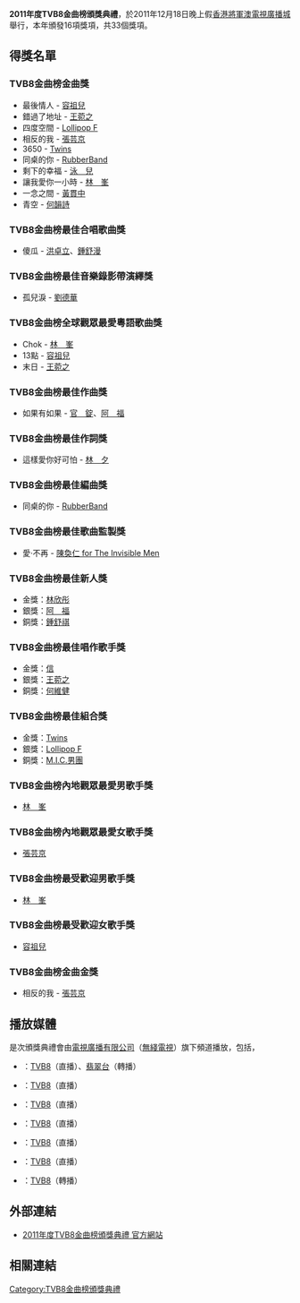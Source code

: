 '''2011年度TVB8金曲榜頒獎典禮'''，於2011年12月18日晚上假[[香港|香港]][[將軍澳|將軍澳]][[電視廣播城|電視廣播城]]舉行，本年頒發16項獎項，共33個獎項。

== 得獎名單 ==
=== TVB8金曲榜金曲獎 ===
* 最後情人 - [[容祖兒|容祖兒]]
* 錯過了地址 - [[王菀之|王菀之]] 
* 四度空間 - [[Lollipop_F|Lollipop F]] 
* 相反的我 - [[張芸京|張芸京]] 
* 3650 - [[Twins|Twins]] 
* 同桌的你 - [[RubberBand|RubberBand]]
* 剩下的幸福 - [[泳兒|泳　兒]] 
* 讓我愛你一小時 - [[林峯|林　峯]]
* 一念之間 - [[黃貫中|黃貫中]] 
* 青空 - [[何韻詩|何韻詩]]

=== TVB8金曲榜最佳合唱歌曲獎 ===
* 傻瓜 - [[洪卓立|洪卓立]]、[[鍾舒漫|鍾舒漫]]

=== TVB8金曲榜最佳音樂錄影帶演繹獎 ===
* 孤兒淚 - [[劉德華|劉德華]]

=== TVB8金曲榜全球觀眾最愛粵語歌曲獎 ===
* Chok - [[林峯|林　峯]]
* 13點 - [[容祖兒|容祖兒]]  
* 末日 - [[王菀之|王菀之]]

=== TVB8金曲榜最佳作曲獎 ===
* 如果有如果 - [[何官錠|官　錠]]、[[鄧福如|阿　福]]

=== TVB8金曲榜最佳作詞獎 ===
* 這樣愛你好可怕 - [[林夕|林　夕]]

=== TVB8金曲榜最佳編曲獎 ===
* 同桌的你 - [[RubberBand|RubberBand]]

=== TVB8金曲榜最佳歌曲監製獎 ===
* 愛‧不再 - [[陳奐仁|陳奐仁 for The Invisible Men]]

=== TVB8金曲榜最佳新人獎 ===
* 金獎：[[林欣彤|林欣彤]]
* 銀獎：[[鄧福如|阿　福]]
* 銅獎：[[鍾舒祺|鍾舒祺]]

=== TVB8金曲榜最佳唱作歌手獎 ===
* 金獎：[[信_(歌手)|信]]
* 銀獎：[[王菀之|王菀之]]
* 銅獎：[[何維健|何維健]]

=== TVB8金曲榜最佳組合獎 ===
* 金獎：[[Twins|Twins]]
* 銀獎：[[Lollipop_F|Lollipop F]]
* 銅獎：[[MIC男团|M.I.C.男團]]

=== TVB8金曲榜內地觀眾最愛男歌手獎 ===
* [[林峯|林　峯]]

=== TVB8金曲榜內地觀眾最愛女歌手獎 ===
* [[張芸京|張芸京]]
=== TVB8金曲榜最受歡迎男歌手獎 ===
* [[林峯|林　峯]]

=== TVB8金曲榜最受歡迎女歌手獎 ===
* [[容祖兒|容祖兒]]
=== TVB8金曲榜金曲金獎 ===
* 相反的我 - [[張芸京|張芸京]]

== 播放媒體 ==
是次頒獎典禮會由[[電視廣播有限公司|電視廣播有限公司]]（[[無綫電視|無綫電視]]）旗下頻道播放，包括，
* {{HONG KONG}}：[[TVB8|TVB8]]（直播）、[[翡翠台|翡翠台]]（轉播）
* {{MACAU}}：[[TVB8|TVB8]]（直播）
* {{CHN}}：[[TVB8|TVB8]]（直播）
* {{VIE}}：[[TVB8|TVB8]]（直播）
* {{SGP}}：[[TVB8|TVB8]]（直播）
* {{AUS}}：[[TVB8|TVB8]]（直播）
* {{USA}}：[[TVB8|TVB8]]（轉播）

== 外部連結 ==
* [http://event.tvb.com/tvb8/ 2011年度TVB8金曲榜頒獎典禮 官方網站]{{Wayback|url=http://event.tvb.com/tvb8/ |date=20121028025018 }}

== 相關連結 ==
{{TVB8金曲榜頒獎典禮}}
{{全球流行音乐颁奖典礼}}

[[Category:TVB8金曲榜頒獎典禮|Category:TVB8金曲榜頒獎典禮]]
